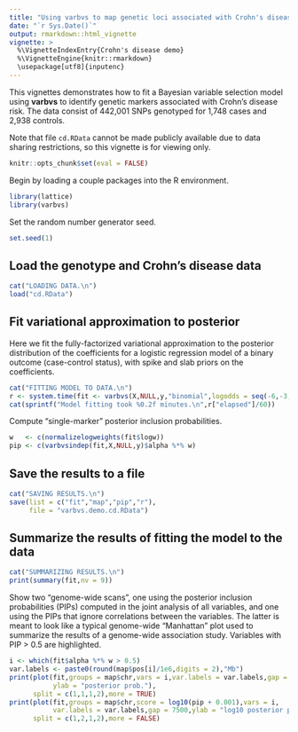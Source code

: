 ```yaml
---
title: "Using varbvs to map genetic loci associated with Crohn's disease"
date: "`r Sys.Date()`"
output: rmarkdown::html_vignette
vignette: >
  %\VignetteIndexEntry{Crohn's disease demo}
  %\VignetteEngine{knitr::rmarkdown}
  \usepackage[utf8]{inputenc}
---
```


This vignettes demonstrates how to fit a Bayesian variable selection model 
using **varbvs** to identify genetic markers associated with Crohn's 
disease risk. The data consist of 442,001 SNPs genotyped for 1,748 cases 
and 2,938 controls.

Note that file `cd.RData` cannot be made publicly available due to
data sharing restrictions, so this vignette is for viewing only.

```r
knitr::opts_chunk$set(eval = FALSE)
```

Begin by loading a couple packages into the R environment.

```r
library(lattice)
library(varbvs)
```

Set the random number generator seed.

```r
set.seed(1)
```

## Load the genotype and Crohn's disease data

```r
cat("LOADING DATA.\n")
load("cd.RData")
```

## Fit variational approximation to posterior

Here we fit the fully-factorized variational approximation to the posterior
distribution of the coefficients for a logistic regression model of a binary
outcome (case-control status), with spike and slab priors on the coefficients.

```r
cat("FITTING MODEL TO DATA.\n")
r <- system.time(fit <- varbvs(X,NULL,y,"binomial",logodds = seq(-6,-3,0.25)))
cat(sprintf("Model fitting took %0.2f minutes.\n",r["elapsed"]/60))
```

Compute "single-marker" posterior inclusion probabilities.

```r
w   <- c(normalizelogweights(fit$logw))
pip <- c(varbvsindep(fit,X,NULL,y)$alpha %*% w)
```

## Save the results to a file

```r
cat("SAVING RESULTS.\n")
save(list = c("fit","map","pip","r"),
     file = "varbvs.demo.cd.RData")
```

## Summarize the results of fitting the model to the data

```r
cat("SUMMARIZING RESULTS.\n")
print(summary(fit,nv = 9))
```

Show two "genome-wide scans", one using the posterior inclusion
probabilities (PIPs) computed in the joint analysis of all
variables, and one using the PIPs that ignore correlations between
the variables. The latter is meant to look like a typical
genome-wide "Manhattan" plot used to summarize the results of a
genome-wide association study. Variables with PIP > 0.5 are
highlighted.

```r
i <- which(fit$alpha %*% w > 0.5)
var.labels <- paste0(round(map$pos[i]/1e6,digits = 2),"Mb")
print(plot(fit,groups = map$chr,vars = i,var.labels = var.labels,gap = 7500,
           ylab = "posterior prob."),
      split = c(1,1,1,2),more = TRUE)
print(plot(fit,groups = map$chr,score = log10(pip + 0.001),vars = i,
           var.labels = var.labels,gap = 7500,ylab = "log10 posterior prob."),
      split = c(1,2,1,2),more = FALSE)
```
